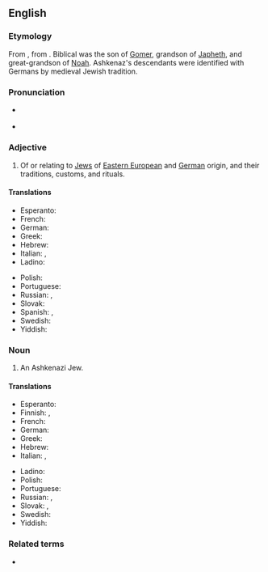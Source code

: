 {{also|ashkenazí}}
==English==
{{wikipedia}}

===Etymology===
From {{bor|en|he|אַשְׁכְּנַזִּי|tr='ashk'nazí}}, from {{der|en|hbo|אַשְׁכְּנַז||tr=ʾaškənaz}}. Biblical {{w|Ashkenaz}} was the son of [[Gomer]], grandson of [[Japheth]], and great-grandson of [[Noah]]. Ashkenaz's descendants were identified with Germans by medieval Jewish tradition.

===Pronunciation===
* {{a|UK}} {{IPA|en|/ˌæʃkɪˈnɑːzi/|/ˌæʃkɪnəˈziː/}}
* {{a|US}} {{IPA|en|/ˌɑːʃkɪˈnɑːzi/|/ˌɑːʃkɪnəˈziː/}}

===Adjective===
{{en-adj}}

# Of or relating to [[Jew]]s of [[Eastern Europe|Eastern European]] and [[German]] origin, and their traditions, customs, and rituals.

====Translations====
{{trans-top|of, or relating to Jews from Germany or Eastern Europe}}
* Esperanto: {{t|eo|aŝkenaza}}
* French: {{t+|fr|ashkénaze}}
* German: {{t+|de|aschkenasisch}}
* Greek: {{t|el|ασκενάζι|m|f}}
* Hebrew: {{t+|he|אַשְׁכְּנַזִּי|tr='ashk'nazí}}
* Italian: {{t|it|ashkenazita}}, {{t|it|askenazita}}
* Ladino: {{t|lad|ashkenazi}}
{{trans-mid}}
* Polish: {{t+|pl|aszkenazyjski}}
* Portuguese: {{t|pt|ashkenazi}}
* Russian: {{t+|ru|ашкена́зский}}, {{t|ru|ашкенази́йский}}
* Slovak: {{t|sk|aškenázsky}}
* Spanish: {{t+|es|asquenazí}}, {{t+|es|askenazí}}
* Swedish: {{t+|sv|ashkenazisk}}
* Yiddish: {{t|yi|אַשכּנזיש|tr=ashkenazish}}
{{trans-bottom}}

===Noun===
{{en-noun|Ashkenazim|Ashkenazis}}

# An Ashkenazi Jew.

====Translations====
{{trans-top|Jew from Germany or Eastern Europe}}
* Esperanto: {{t|eo|aŝkenazo}}
* Finnish: {{t|fi|aškenasi}}, {{t|fi|aškenasijuutalainen}}
* French: {{t+|fr|ashkénaze}}
* German: {{t+|de|Aschkenasi|m}}
* Greek: {{t|el|ασκενάζι|m|f}}
* Hebrew: {{t+|he|אַשְׁכְּנַזִּי|tr='ashk'nazí}}
* Italian: {{t|it|ashkenazita|m|f}}, {{t|it|askenazita|m|f}}
{{trans-mid}}
* Ladino: {{t|lad|ashkenazi}}
* Polish: {{t|pl|aszkenazyjczyk|m}}
* Portuguese: {{t|pt|ashkenazi|m|f}}
* Russian: {{t+|ru|ашкенази́|m|f}}, {{t+|ru|ашкена́з|m}}
* Slovak: {{t|sk|Aškenáz|m}}, {{t|sk|Aškenázka|f}}
* Swedish: {{t|sv|ashkenazisk jude}}
* Yiddish: {{t|yi|אַשכּנזי|m|tr=ashkenazi}}
{{trans-bottom}}

===Related terms===
* {{l|en|Ashkenazic}}